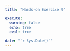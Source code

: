 ```yaml
---
title: "Hands-on Exercise 9"

execute:
  warning: false
  echo: true
  eval: true
  
date: "`r Sys.Date()`"
---
```

